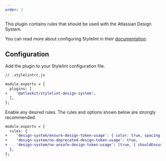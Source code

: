 ```yaml
---
order: 2
---
```


This plugin contains rules that should be used with the Atlassian Design System.

You can read more about configuring Stylelint in their
[documentation](https://stylelint.io/user-guide/get-started).

## Configuration

Add the plugin to your Stylelint configuration file.

```diff
// .stylelintrc.js

module.exports = {
  plugins: [
+    '@atlaskit/stylelint-design-system',
  ],
};
```

Enable any desired rules. The rules and options shown below are strongly recommended.

```diff
module.exports = {
  rules: {
+    'design-system/ensure-design-token-usage': { color: true, spacing: true },
+    'design-system/no-deprecated-design-token-usage': true,
+    'design-system/no-unsafe-design-token-usage': [true, { shouldEnsureFallbackUsage: true }]
  },
};
```
